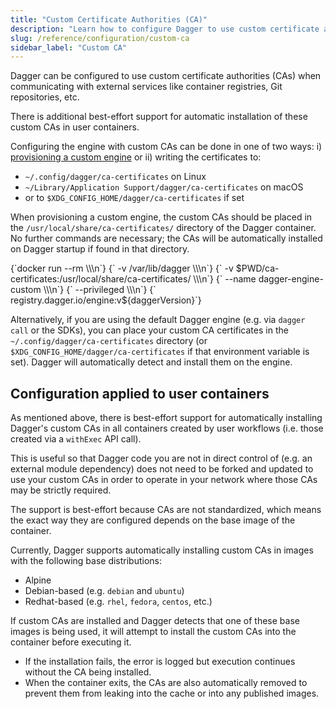 ```yaml
---
title: "Custom Certificate Authorities (CA)"
description: "Learn how to configure Dagger to use custom certificate authorities for secure communication with external services."
slug: /reference/configuration/custom-ca
sidebar_label: "Custom CA"
---
```



Dagger can be configured to use custom certificate authorities (CAs) when
communicating with external services like container registries, Git
repositories, etc.

There is additional best-effort support for automatic installation of these
custom CAs in user containers.

Configuring the engine with custom CAs can be done in one of two ways: i) [provisioning a custom engine](./custom-runner.mdx) or ii) writing the certificates to:
* `~/.config/dagger/ca-certificates` on Linux
* `~/Library/Application Support/dagger/ca-certificates` on macOS
* or to `$XDG_CONFIG_HOME/dagger/ca-certificates` if set

When provisioning a custom engine, the custom CAs should be placed in the
`/usr/local/share/ca-certificates/` directory of the Dagger container. No
further commands are necessary; the CAs will be automatically installed on
Dagger startup if found in that directory.

<CodeBlock language="shell">
{`docker run --rm \\\n`}
{`    -v /var/lib/dagger \\\n`}
{`    -v $PWD/ca-certificates:/usr/local/share/ca-certificates/ \\\n`}
{`    --name dagger-engine-custom \\\n`}
{`    --privileged \\\n`}
{`    registry.dagger.io/engine:v${daggerVersion}`}
</CodeBlock>

Alternatively, if you are using the default Dagger engine (e.g. via `dagger
call` or the SDKs), you can place your custom CA certificates in the
`~/.config/dagger/ca-certificates` directory (or `$XDG_CONFIG_HOME/dagger/ca-certificates`
if that environment variable is set). Dagger will automatically detect and install
them on the engine.

## Configuration applied to user containers

As mentioned above, there is best-effort support for automatically installing
Dagger's custom CAs in all containers created by user workflows (i.e. those
created via a `withExec` API call).

This is useful so that Dagger code you are not in direct control of (e.g. an
external module dependency) does not need to be forked and updated to use your
custom CAs in order to operate in your network where those CAs may be strictly
required.

The support is best-effort because CAs are not standardized, which means the
exact way they are configured depends on the base image of the container.

Currently, Dagger supports automatically installing custom CAs in images with
the following base distributions:
- Alpine
- Debian-based (e.g. `debian` and `ubuntu`)
- Redhat-based (e.g. `rhel`, `fedora`, `centos`, etc.)

If custom CAs are installed and Dagger detects that one of these base images is
being used, it will attempt to install the custom CAs into the container before
executing it.
* If the installation fails, the error is logged but execution continues
  without the CA being installed.
* When the container exits, the CAs are also automatically removed to prevent
  them from leaking into the cache or into any published images.
